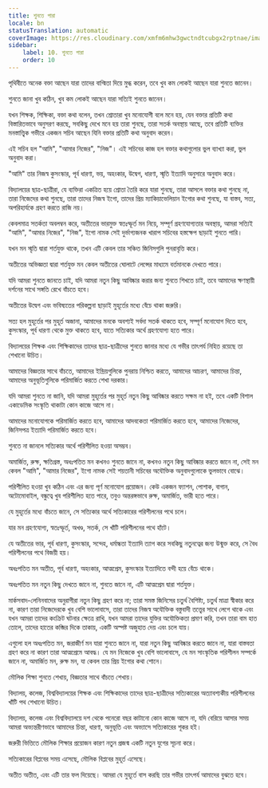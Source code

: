 ```yaml
---
title: শুনতে পারা
locale: bn
statusTranslation: automatic
coverImage: https://res.cloudinary.com/xmfm6mhw3gwctndtcubgx2rptnae/image/upload/v1740337243/small_cover_educacion_fundamental_a051170f1c.webp
sidebar:
    label: 10. শুনতে পারা
    order: 10
---
```

পৃথিবীতে অনেক বক্তা আছেন যারা তাদের বাগ্মিতা দিয়ে মুগ্ধ করেন, তবে খুব কম লোকই আছেন যারা শুনতে জানেন।

শুনতে জানা খুব কঠিন, খুব কম লোকই আছেন যারা সত্যিই শুনতে জানেন।

যখন শিক্ষক, শিক্ষিকা, বক্তা কথা বলেন, তখন শ্রোতারা খুব মনোযোগী বলে মনে হয়, যেন বক্তার প্রতিটি কথা বিস্তারিতভাবে অনুসরণ করছে, সবকিছু দেখে মনে হয় তারা শুনছে, তারা সতর্ক অবস্থায় আছে, তবে প্রতিটি ব্যক্তির মনস্তাত্ত্বিক গভীরে একজন সচিব আছেন যিনি বক্তার প্রতিটি কথা অনুবাদ করেন।

এই সচিব হল "আমি", "আমার নিজের", "নিজ"। এই সচিবের কাজ হল বক্তার কথাগুলোর ভুল ব্যাখ্যা করা, ভুল অনুবাদ করা।

"আমি" তার নিজস্ব কুসংস্কার, পূর্ব ধারণা, ভয়, অহংকার, উদ্বেগ, ধারণা, স্মৃতি ইত্যাদি অনুসারে অনুবাদ করে।

বিদ্যালয়ের ছাত্র-ছাত্রীরা, যে ব্যক্তিরা একত্রিত হয়ে শ্রোতা তৈরি করে যারা শুনছে, তারা আসলে বক্তার কথা শুনছে না, তারা নিজেদের কথা শুনছে, তারা তাদের নিজস্ব ইগো, তাদের প্রিয় ম্যাকিয়াভেলিয়ান ইগোর কথা শুনছে, যা বাস্তব, সত্য, অপরিহার্যকে গ্রহণ করতে রাজি নয়।

কেবলমাত্র সতর্কতা অবলম্বন করে, অতীতের ভারমুক্ত স্বতঃস্ফূর্ত মন নিয়ে, সম্পূর্ণ গ্রহণযোগ্যতার অবস্থায়, আমরা সত্যিই "আমি", "আমার নিজের", "নিজ", ইগো নামক সেই দুর্ভাগ্যজনক খারাপ সচিবের হস্তক্ষেপ ছাড়াই শুনতে পারি।

যখন মন স্মৃতি দ্বারা শর্তযুক্ত থাকে, তখন এটি কেবল তার সঞ্চিত জিনিসগুলি পুনরাবৃত্তি করে।

অতীতের অভিজ্ঞতা দ্বারা শর্তযুক্ত মন কেবল অতীতের ঘোলাটে লেন্সের মাধ্যমে বর্তমানকে দেখতে পারে।

যদি আমরা শুনতে জানতে চাই, যদি আমরা নতুন কিছু আবিষ্কার করার জন্য শুনতে শিখতে চাই, তবে আমাদের ক্ষণস্থায়ী দর্শনের সাথে সঙ্গতি রেখে বাঁচতে হবে।

অতীতের উদ্বেগ এবং ভবিষ্যতের পরিকল্পনা ছাড়াই মুহূর্তের মধ্যে বেঁচে থাকা জরুরি।

সত্য হল মুহূর্তের পর মুহূর্ত অজানা, আমাদের মনকে অবশ্যই সর্বদা সতর্ক থাকতে হবে, সম্পূর্ণ মনোযোগ দিতে হবে, কুসংস্কার, পূর্ব ধারণা থেকে মুক্ত থাকতে হবে, যাতে সত্যিকার অর্থে গ্রহণযোগ্য হতে পারে।

বিদ্যালয়ের শিক্ষক এবং শিক্ষিকাদের তাদের ছাত্র-ছাত্রীদের শুনতে জানার মধ্যে যে গভীর তাৎপর্য নিহিত রয়েছে তা শেখানো উচিত।

আমাদের বিজ্ঞতার সাথে বাঁচতে, আমাদের ইন্দ্রিয়গুলিকে পুনরায় নিশ্চিত করতে, আমাদের আচরণ, আমাদের চিন্তা, আমাদের অনুভূতিগুলিকে পরিমার্জিত করতে শেখা দরকার।

যদি আমরা শুনতে না জানি, যদি আমরা মুহূর্তের পর মুহূর্ত নতুন কিছু আবিষ্কার করতে সক্ষম না হই, তবে একটি বিশাল একাডেমিক সংস্কৃতি থাকাটা কোন কাজে আসে না।

আমাদের মনোযোগকে পরিমার্জিত করতে হবে, আমাদের আদবকেতা পরিমার্জিত করতে হবে, আমাদের নিজেদের, জিনিসপত্র ইত্যাদি পরিমার্জিত করতে হবে।

শুনতে না জানলে সত্যিকার অর্থে পরিশীলিত হওয়া অসম্ভব।

অমার্জিত, রুক্ষ, ক্ষতিগ্রস্ত, অধঃপতিত মন কখনও শুনতে জানে না, কখনও নতুন কিছু আবিষ্কার করতে জানে না, সেই মন কেবল "আমি", "আমার নিজের", ইগো নামক সেই শয়তানী সচিবের অযৌক্তিক অনুবাদগুলোকে ভুলভাবে বোঝে।

পরিশীলিত হওয়া খুব কঠিন এবং এর জন্য পূর্ণ মনোযোগ প্রয়োজন। কেউ একজন ফ্যাশন, পোশাক, বাগান, অটোমোবাইল, বন্ধুত্বে খুব পরিশীলিত হতে পারে, তবুও অন্তরঙ্গভাবে রুক্ষ, অমার্জিত, ভারী হতে পারে।

যে মুহূর্তের মধ্যে বাঁচতে জানে, সে সত্যিকার অর্থে সত্যিকারের পরিশীলনের পথে চলে।

যার মন গ্রহণযোগ্য, স্বতঃস্ফূর্ত, অখণ্ড, সতর্ক, সে খাঁটি পরিশীলনের পথে হাঁটে।

যে অতীতের ভার, পূর্ব ধারণা, কুসংস্কার, সন্দেহ, ধর্মান্ধতা ইত্যাদি ত্যাগ করে সবকিছু নতুনত্বের জন্য উন্মুক্ত করে, সে বৈধ পরিশীলনের পথে বিজয়ী হয়।

অধঃপতিত মন অতীত, পূর্ব ধারণা, অহংকার, আত্মপ্রেম, কুসংস্কার ইত্যাদিতে বন্দী হয়ে বেঁচে থাকে।

অধঃপতিত মন নতুন কিছু দেখতে জানে না, শুনতে জানে না, এটি আত্মপ্রেম দ্বারা শর্তযুক্ত।

মার্কসবাদ-লেনিনবাদের অনুরাগীরা নতুন কিছু গ্রহণ করে না; তারা সমস্ত জিনিসের চতুর্থ বৈশিষ্ট্য, চতুর্থ মাত্রা স্বীকার করে না, কারণ তারা নিজেদেরকে খুব বেশি ভালোবাসে, তারা তাদের নিজস্ব অযৌক্তিক বস্তুবাদী তত্ত্বের সাথে লেগে থাকে এবং যখন আমরা তাদের কংক্রিট ঘটনার ক্ষেত্রে রাখি, যখন আমরা তাদের যুক্তির অযৌক্তিকতা প্রমাণ করি, তখন তারা বাম হাত তোলে, তাদের হাতের কব্জির দিকে তাকায়, একটি অস্পষ্ট অজুহাত দেয় এবং চলে যায়।

এগুলো হল অধঃপতিত মন, জরাজীর্ণ মন যারা শুনতে জানে না, যারা নতুন কিছু আবিষ্কার করতে জানে না, যারা বাস্তবতা গ্রহণ করে না কারণ তারা আত্মপ্রেমে আবদ্ধ। যে মন নিজেকে খুব বেশি ভালোবাসে, যে মন সাংস্কৃতিক পরিশীলন সম্পর্কে জানে না, অমার্জিত মন, রুক্ষ মন, যা কেবল তার প্রিয় ইগোর কথা শোনে।

মৌলিক শিক্ষা শুনতে শেখায়, বিজ্ঞতার সাথে বাঁচতে শেখায়।

বিদ্যালয়, কলেজ, বিশ্ববিদ্যালয়ের শিক্ষক এবং শিক্ষিকাদের তাদের ছাত্র-ছাত্রীদের সত্যিকারের অত্যাবশ্যকীয় পরিশীলনের খাঁটি পথ শেখানো উচিত।

বিদ্যালয়, কলেজ এবং বিশ্ববিদ্যালয়ে দশ থেকে পনেরো বছর কাটানো কোন কাজে আসে না, যদি বেরিয়ে আসার সময় আমরা অভ্যন্তরীণভাবে আমাদের চিন্তা, ধারণা, অনুভূতি এবং অভ্যাসে সত্যিকারের শূকর হই।

জরুরী ভিত্তিতে মৌলিক শিক্ষার প্রয়োজন কারণ নতুন প্রজন্ম একটি নতুন যুগের সূচনা করে।

সত্যিকারের বিপ্লবের সময় এসেছে, মৌলিক বিপ্লবের মুহূর্ত এসেছে।

অতীত অতীত, এবং এটি তার ফল দিয়েছে। আমরা যে মুহূর্তে বাস করছি তার গভীর তাৎপর্য আমাদের বুঝতে হবে।


